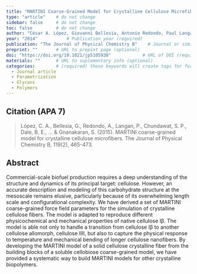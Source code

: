 ```yaml
---
title: "MARTINI Coarse-Grained Model for Crystalline Cellulose Microfibers"          # Paper title (required)
type: "article"    # do not change
sidebar: false     # do not change
toc: false         # do not change
author: "César A. López, Giovanni Bellesia, Antonio Redondo, Paul Langan, Shishir P. S. Chundawat, Bruce E. Dale, Siewert J. Marrink, and S. Gnanakaran"         # Paper authors (required)
year: "2014"           # Publication year (required)
publication: "The Journal of Physical Chemistry B"    # Journal or similar (required)
preprint: ""       # URL to prepint page (optional)  
doi: "https://doi.org/10.1021/jp5105938"            # URL of DOI (required)  
materials: ""      # URL to suplementary info (optional)
categories:        # (required) these keywords will create tags for further filtering. 
  - Journal article
  - Parametrization
  - Glycans
  - Polymers
---
```


<!-- 
The info below is just an example. 

Both fields are required and they have to be replaced with the respective info for each paper. 

Please notice the `> ` symbol before the citation, it gives it additional styling.  
-->

## Citation (APA 7)      

> López, C. A., Bellesia, G., Redondo, A., Langan, P., Chundawat, S. P., Dale, B. E., ... & Gnanakaran, S. (2015). MARTINI coarse-grained model for crystalline cellulose microfibers. The Journal of Physical Chemistry B, 119(2), 465-473.

## Abstract

Commercial-scale biofuel production requires a deep understanding of the structure and dynamics of its principal target: cellulose. However, an accurate description and modeling of this carbohydrate structure at the mesoscale remains elusive, particularly because of its overwhelming length scale and configurational complexity. We have derived a set of MARTINI coarse-grained force field parameters for the simulation of crystalline cellulose fibers. The model is adapted to reproduce different physicochemical and mechanical properties of native cellulose Iβ. The model is able not only to handle a transition from cellulose Iβ to another cellulose allomorph, cellulose IIII, but also to capture the physical response to temperature and mechanical bending of longer cellulose nanofibers. By developing the MARTINI model of a solid cellulose crystalline fiber from the building blocks of a soluble cellobiose coarse-grained model, we have provided a systematic way to build MARTINI models for other crystalline biopolymers.